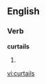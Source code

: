 
==English==

===Verb===
'''curtails'''

# {{third-person singular of|[[curtail]]}}

[[vi:curtails]]